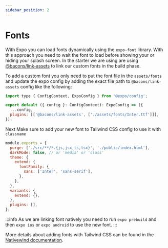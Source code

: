 ```yaml
---
sidebar_position: 2
---
```



# Fonts

With Expo you can load fonts dynamically using the `expo-font` library. With this approach you need to wait the font to load before showing your or hiding your splash screen.
In the starter we are using are using [@bacons/link-assets](https://www.npmjs.com/package/@bacons/link-assets) to link our custom fonts in the build phase.

To add a custom font you only need to put the font file in the `assets/fonts` and update the expo config by adding the exact file path to `@bacons/link-assets` config like the following:

```js title="app.config.js"
import type { ConfigContext, ExpoConfig } from '@expo/config';

export default ({ config }: ConfigContext): ExpoConfig => ({
  ...config,
  plugins: [['@bacons/link-assets', ['./assets/fonts/Inter.ttf']]],
});
```

Next Make sure to add your new font to Tailwind CSS config to use it with `classname`

```js title="tailwind.config.js"
module.exports = {
  purge: ['./src/**/*.{js,jsx,ts,tsx}', './public/index.html'],
  darkMode: false, // or 'media' or 'class'
  theme: {
    extend: {
      fontFamily: {
        sans: ['Inter', 'sans-serif'],
      },
    },
  },
  variants: {
    extend: {},
  },
  plugins: [],
};
```

:::info
As we are linking font natively you need to run `expo prebuild` and then `expo ios` or `expo android` to use the new font.
:::

More details about adding fonts with Tailwind CSS can be found in the [Nativewind documentation](https://www.nativewind.dev/tailwind/typography/font-family).
